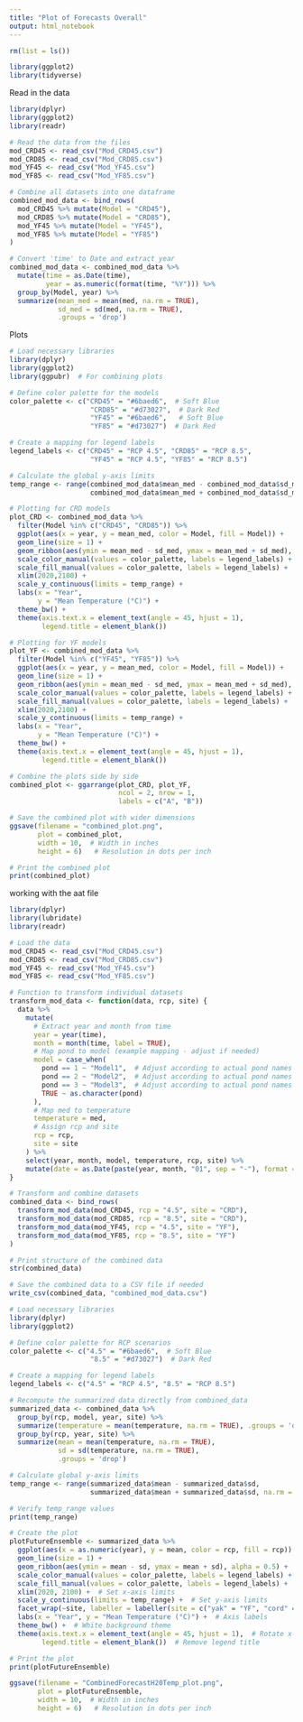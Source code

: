 ```yaml
---
title: "Plot of Forecasts Overall"
output: html_notebook
---
```


```r
rm(list = ls())

library(ggplot2)
library(tidyverse)
```

Read in the data

```r
library(dplyr)
library(ggplot2)
library(readr)

# Read the data from the files
mod_CRD45 <- read_csv("Mod_CRD45.csv")
mod_CRD85 <- read_csv("Mod_CRD85.csv")
mod_YF45 <- read_csv("Mod_YF45.csv")
mod_YF85 <- read_csv("Mod_YF85.csv")

# Combine all datasets into one dataframe
combined_mod_data <- bind_rows(
  mod_CRD45 %>% mutate(Model = "CRD45"),
  mod_CRD85 %>% mutate(Model = "CRD85"),
  mod_YF45 %>% mutate(Model = "YF45"),
  mod_YF85 %>% mutate(Model = "YF85")
)

# Convert 'time' to Date and extract year
combined_mod_data <- combined_mod_data %>%
  mutate(time = as.Date(time),
         year = as.numeric(format(time, "%Y"))) %>%
  group_by(Model, year) %>%
  summarize(mean_med = mean(med, na.rm = TRUE),
            sd_med = sd(med, na.rm = TRUE),
            .groups = 'drop')

```

Plots

```r
# Load necessary libraries
library(dplyr)
library(ggplot2)
library(ggpubr)  # For combining plots

# Define color palette for the models
color_palette <- c("CRD45" = "#6baed6",  # Soft Blue
                    "CRD85" = "#d73027",  # Dark Red
                    "YF45" = "#6baed6",   # Soft Blue
                    "YF85" = "#d73027")  # Dark Red

# Create a mapping for legend labels
legend_labels <- c("CRD45" = "RCP 4.5", "CRD85" = "RCP 8.5",
                    "YF45" = "RCP 4.5", "YF85" = "RCP 8.5")

# Calculate the global y-axis limits
temp_range <- range(combined_mod_data$mean_med - combined_mod_data$sd_med,
                    combined_mod_data$mean_med + combined_mod_data$sd_med)

# Plotting for CRD models
plot_CRD <- combined_mod_data %>%
  filter(Model %in% c("CRD45", "CRD85")) %>%
  ggplot(aes(x = year, y = mean_med, color = Model, fill = Model)) +
  geom_line(size = 1) +
  geom_ribbon(aes(ymin = mean_med - sd_med, ymax = mean_med + sd_med), alpha = 0.2) +
  scale_color_manual(values = color_palette, labels = legend_labels) +
  scale_fill_manual(values = color_palette, labels = legend_labels) +
  xlim(2020,2100) +
  scale_y_continuous(limits = temp_range) +
  labs(x = "Year",
       y = "Mean Temperature (°C)") +
  theme_bw() +
  theme(axis.text.x = element_text(angle = 45, hjust = 1),
        legend.title = element_blank())

# Plotting for YF models
plot_YF <- combined_mod_data %>%
  filter(Model %in% c("YF45", "YF85")) %>%
  ggplot(aes(x = year, y = mean_med, color = Model, fill = Model)) +
  geom_line(size = 1) +
  geom_ribbon(aes(ymin = mean_med - sd_med, ymax = mean_med + sd_med), alpha = 0.2) +
  scale_color_manual(values = color_palette, labels = legend_labels) +
  scale_fill_manual(values = color_palette, labels = legend_labels) +
  xlim(2020,2100) +
  scale_y_continuous(limits = temp_range) +
  labs(x = "Year",
       y = "Mean Temperature (°C)") +
  theme_bw() +
  theme(axis.text.x = element_text(angle = 45, hjust = 1),
        legend.title = element_blank())

# Combine the plots side by side
combined_plot <- ggarrange(plot_CRD, plot_YF,
                           ncol = 2, nrow = 1,
                           labels = c("A", "B"))

# Save the combined plot with wider dimensions
ggsave(filename = "combined_plot.png",
       plot = combined_plot,
       width = 10,  # Width in inches
       height = 6)   # Resolution in dots per inch

# Print the combined plot
print(combined_plot)
```

working with the aat file

```r
library(dplyr)
library(lubridate)
library(readr)

# Load the data
mod_CRD45 <- read_csv("Mod_CRD45.csv")
mod_CRD85 <- read_csv("Mod_CRD85.csv")
mod_YF45 <- read_csv("Mod_YF45.csv")
mod_YF85 <- read_csv("Mod_YF85.csv")

# Function to transform individual datasets
transform_mod_data <- function(data, rcp, site) {
  data %>%
    mutate(
      # Extract year and month from time
      year = year(time),
      month = month(time, label = TRUE),
      # Map pond to model (example mapping - adjust if needed)
      model = case_when(
        pond == 1 ~ "Model1",  # Adjust according to actual pond names
        pond == 2 ~ "Model2",  # Adjust according to actual pond names
        pond == 3 ~ "Model3",  # Adjust according to actual pond names
        TRUE ~ as.character(pond)
      ),
      # Map med to temperature
      temperature = med,
      # Assign rcp and site
      rcp = rcp,
      site = site
    ) %>%
    select(year, month, model, temperature, rcp, site) %>%
    mutate(date = as.Date(paste(year, month, "01", sep = "-"), format = "%Y-%b-%d"))
}

# Transform and combine datasets
combined_data <- bind_rows(
  transform_mod_data(mod_CRD45, rcp = "4.5", site = "CRD"),
  transform_mod_data(mod_CRD85, rcp = "8.5", site = "CRD"),
  transform_mod_data(mod_YF45, rcp = "4.5", site = "YF"),
  transform_mod_data(mod_YF85, rcp = "8.5", site = "YF")
)

# Print structure of the combined data
str(combined_data)

# Save the combined data to a CSV file if needed
write_csv(combined_data, "combined_mod_data.csv")

```

```r
# Load necessary libraries
library(dplyr)
library(ggplot2)

# Define color palette for RCP scenarios
color_palette <- c("4.5" = "#6baed6",  # Soft Blue
                    "8.5" = "#d73027")  # Dark Red

# Create a mapping for legend labels
legend_labels <- c("4.5" = "RCP 4.5", "8.5" = "RCP 8.5")

# Recompute the summarized data directly from combined_data
summarized_data <- combined_data %>%
  group_by(rcp, model, year, site) %>%
  summarize(temperature = mean(temperature, na.rm = TRUE), .groups = 'drop') %>%
  group_by(rcp, year, site) %>%
  summarize(mean = mean(temperature, na.rm = TRUE),
            sd = sd(temperature, na.rm = TRUE),
            .groups = 'drop')

# Calculate global y-axis limits
temp_range <- range(summarized_data$mean - summarized_data$sd,
                    summarized_data$mean + summarized_data$sd, na.rm = TRUE)

# Verify temp_range values
print(temp_range)

# Create the plot
plotFutureEnsemble <- summarized_data %>%
  ggplot(aes(x = as.numeric(year), y = mean, color = rcp, fill = rcp)) +
  geom_line(size = 1) +
  geom_ribbon(aes(ymin = mean - sd, ymax = mean + sd), alpha = 0.5) +
  scale_color_manual(values = color_palette, labels = legend_labels) +
  scale_fill_manual(values = color_palette, labels = legend_labels) +
  xlim(2020, 2100) +  # Set x-axis limits
  scale_y_continuous(limits = temp_range) +  # Set y-axis limits
  facet_wrap(~site, labeller = labeller(site = c("yak" = "YF", "cord" = "CRD"))) +  # Facet by site
  labs(x = "Year", y = "Mean Temperature (°C)") +  # Axis labels
  theme_bw() +  # White background theme
  theme(axis.text.x = element_text(angle = 45, hjust = 1),  # Rotate x-axis labels
        legend.title = element_blank())  # Remove legend title

# Print the plot
print(plotFutureEnsemble)

ggsave(filename = "CombinedForecastH20Temp_plot.png",
       plot = plotFutureEnsemble,
       width = 10,  # Width in inches
       height = 6)   # Resolution in dots per inch

```

